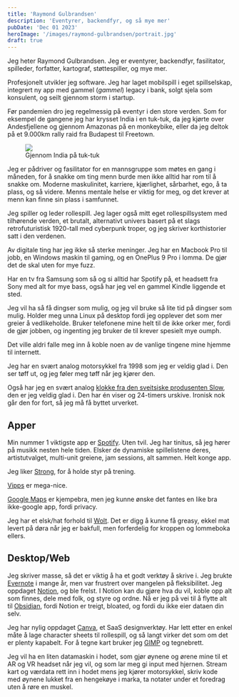 ```yaml
---
title: 'Raymond Gulbrandsen'
description: 'Eventyrer, backendfyr, og så mye mer'
pubDate: 'Dec 01 2023'
heroImage: '/images/raymond-gulbrandsen/portrait.jpg'
draft: true
---
```







<Question1/>

Jeg heter Raymond Gulbrandsen. Jeg er eventyrer, backendfyr, fasilitator, spilleder, forfatter, kartograf, støttespiller, og mye mer.

Profesjonelt utvikler jeg software. Jeg har laget mobilspill i eget spillselskap, integrert ny app med gammel (_gammel_) legacy i bank, solgt sjela som konsulent, og seilt gjennom storm i startup.

Før pandemien dro jeg regelmessig på eventyr i den store verden. Som for eksempel de gangene jeg har krysset India i en tuk-tuk, da jeg kjørte over Andesfjellene og gjennom Amazonas på en monkeybike, eller da jeg deltok på et 9.000km rally raid fra Budapest til Freetown.

<figure>
    <img src='/images/raymond-gulbrandsen/raymond-eventyr.jpg'/>
    <figcaption>
        Gjennom India på tuk-tuk
    </figcaption>
</figure>

Jeg er pådriver og fasilitator for en mannsgruppe som møtes en gang i måneden, for å snakke om ting menn burde men ikke alltid har rom til å snakke om. Moderne maskulinitet, karriere, kjærlighet, sårbarhet, ego, å ta plass, og så videre. Menns mentale helse er viktig for meg, og det krever at menn kan finne sin plass i samfunnet.

Jeg spiller og leder rollespill. Jeg lager også mitt eget rollespillsystem med tilhørende verden, et brutalt, alternativt univers basert på et slags retrofuturistisk 1920-tall med cyberpunk troper, og jeg skriver korthistorier satt i den verdenen.


<Question2/>

Av digitale ting har jeg ikke så sterke meninger. Jeg har en Macbook Pro til jobb, en Windows maskin til gaming, og en OnePlus 9 Pro i lomma. De gjør det de skal uten for mye fuzz.

Har en tv fra Samsung som så og si alltid har Spotify på, et headsett fra Sony med alt for mye bass, også har jeg vel en gammel Kindle liggende et sted.

Jeg vil ha så få dingser som mulig, og jeg vil bruke så lite tid på dingser som mulig. Holder meg unna Linux på desktop fordi jeg opplever det som mer greier å vedlikeholde.
Bruker telefonene mine helt til de ikke orker mer, fordi de gjør jobben, og ingenting jeg bruker de til krever spesielt mye oumph.

Det ville aldri falle meg inn å koble noen av de vanlige tingene mine hjemme til internett.

Jeg har en svært analog motorsykkel fra 1998 som jeg er veldig glad i. Den ser tøff ut, og jeg føler meg tøff når jeg kjører den.

Også har jeg en svært analog [klokke fra den sveitsiske produsenten Slow](https://www.slow-watches.com/product/slow-jo-17-swiss-one-hand-watch/), den er jeg veldig glad i.
Den har én viser og 24-timers urskive. Ironisk nok går den for fort, så jeg må få byttet urverket.


<Question3/>

## Apper

Min nummer 1 viktigste app er [Spotify](https://open.spotify.com/). Uten tvil. Jeg har tinitus, så jeg hører på musikk nesten hele tiden. Elsker de dynamiske spillelistene deres, artistutvalget, multi-unit greiene, jam sessions, alt sammen. Helt konge app.

Jeg liker [Strong](https://www.strong.app/), for å holde styr på trening.

[Vipps](https://vipps.no/) er mega-nice.

[Google Maps](https://www.google.com/maps) er kjempebra, men jeg kunne ønske det fantes en like bra ikke-google app, fordi privacy.

Jeg har et elsk/hat forhold til [Wolt](https://wolt.com/nb/nor). Det er digg å kunne få greasy, ekkel mat levert på døra når jeg er bakfull, men forferdelig for kroppen og lommeboka ellers.

## Desktop/Web

Jeg skriver masse, så det er viktig å ha et godt verktøy å skrive i.  Jeg brukte [Evernote](https://evernote.com/) i mange år, men var frustrert over mangelen på fleksibilitet.
Jeg oppdaget [Notion](https://www.notion.so/), og ble frelst. I Notion kan du gjøre hva du vil, koble opp alt som finnes, dele med folk, og styre og ordne.
Nå er jeg på vei til å flytte alt til [Obsidian](https://obsidian.md/), fordi Notion er treigt, bloated, og fordi du ikke eier dataen din selv.

Jeg har nylig oppdaget [Canva](https://www.canva.com/), et SaaS designverktøy. Har lett etter en enkel måte å lage character sheets til rollespill, og så langt virker det som om det er
plenty kapabelt. For å tegne kart bruker jeg [GIMP](https://www.gimp.org/) og tegnebrett.

<Question4/>

Jeg vil ha en liten datamaskin i hodet, som gjør øynene og ørene mine til et AR og VR headset når jeg vil, og som lar meg gi input med hjernen.
Stream kart og værdata rett inn i hodet mens jeg kjører motorsykkel, skriv kode med øynene lukket fra en hengekøye i marka, ta notater under et foredrag uten å røre en muskel.

